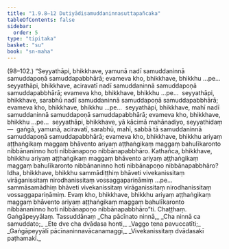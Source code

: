 ```yaml
---
title: "1.9.8–12 Dutiyādisamuddaninnasuttapañcaka"
tableOfContents: false
sidebar:
  order: 5
type: "tipitaka"
basket: "su"
book: "sn-maha"
---
```



<DynamicBreadcrumb />

<Paragraph type="center" book="sn-maha">
(98–102.)
</Paragraph>

<Paragraph number="208" book="sn-maha">
“Seyyathāpi, bhikkhave, yamunā nadī samuddaninnā samuddapoṇā samuddapabbhārā; evameva kho, bhikkhave, bhikkhu …pe…  seyyathāpi, bhikkhave, aciravatī nadī samuddaninnā samuddapoṇā samuddapabbhārā; evameva kho, bhikkhave, bhikkhu …pe…  seyyathāpi, bhikkhave, sarabhū nadī samuddaninnā samuddapoṇā samuddapabbhārā; evameva kho, bhikkhave, bhikkhu …pe…  seyyathāpi, bhikkhave, mahī nadī samuddaninnā samuddapoṇā samuddapabbhārā; evameva kho, bhikkhave, bhikkhu …pe…  seyyathāpi, bhikkhave, yā kācimā mahānadiyo, seyyathidaṃ—  gaṅgā, yamunā, aciravatī, sarabhū, mahī, sabbā tā samuddaninnā samuddapoṇā samuddapabbhārā; evameva kho, bhikkhave, bhikkhu ariyaṃ aṭṭhaṅgikaṃ maggaṃ bhāvento ariyaṃ aṭṭhaṅgikaṃ maggaṃ bahulīkaronto nibbānaninno hoti nibbānapoṇo nibbānapabbhāro. Kathañca, bhikkhave, bhikkhu ariyaṃ aṭṭhaṅgikaṃ maggaṃ bhāvento ariyaṃ aṭṭhaṅgikaṃ maggaṃ bahulīkaronto nibbānaninno hoti nibbānapoṇo nibbānapabbhāro? Idha, bhikkhave, bhikkhu sammādiṭṭhiṃ bhāveti vivekanissitaṃ virāganissitaṃ nirodhanissitaṃ vossaggapariṇāmiṃ …pe…  sammāsamādhiṃ bhāveti vivekanissitaṃ virāganissitaṃ nirodhanissitaṃ vossaggapariṇāmiṃ. Evaṃ kho, bhikkhave, bhikkhu ariyaṃ aṭṭhaṅgikaṃ maggaṃ bhāvento ariyaṃ aṭṭhaṅgikaṃ maggaṃ bahulīkaronto nibbānaninno hoti nibbānapoṇo nibbānapabbhāro”ti.

</Paragraph>

<Paragraph number="209" type="center" book="sn-maha">
Chaṭṭhaṃ.



</Paragraph>

<Paragraph number="210" type="center" book="sn-maha">
Gaṅgāpeyyālaṃ.



</Paragraph>

<Paragraph number="211" type="center" book="sn-maha">
Tassuddānaṃ


</Paragraph>

<Paragraph number="212" type="verses" book="sn-maha">
_Cha pācīnato ninnā,_  
_Cha ninnā ca samuddato;_  
_Ete dve cha dvādasa honti,_  
_Vaggo tena pavuccatīti;_  
_Gaṅgāpeyyālī pācīnaninnavācanamaggī,_  
_Vivekanissitaṃ dvādasakī paṭhamakī._
</Paragraph>